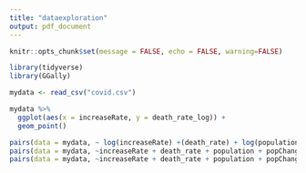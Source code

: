 ```yaml
---
title: "dataexploration"
output: pdf_document
---
```


```r
knitr::opts_chunk$set(message = FALSE, echo = FALSE, warning=FALSE)
```

```r
library(tidyverse)
library(GGally)
```

```r
mydata <- read_csv("covid.csv")
```


```r
mydata %>%
  ggplot(aes(x = increaseRate, y = death_rate_log)) +
  geom_point()

pairs(data = mydata, ~ log(increaseRate) +(death_rate) + log(population) + log(popChange))
pairs(data = mydata, ~increaseRate + death_rate + population + popChange)
pairs(data = mydata, ~increaseRate + death_rate + population + popChange)

```



